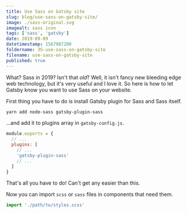 ```yaml
---
title: Use Sass on Gatsby site
slug: blog/use-sass-on-gatsby-site/
image: ./sass-original.svg
imagealt: sass icon
tags: ['sass', 'gatsby']
date: 2019-09-09
datetimestamp: 1567987200
foldername: 35-use-sass-on-gatsby-site
filename: use-sass-on-gatsby-site
published: true
---
```


What? Sass in 2019? Isn't that _old_? Well, it isn't fancy new bleeding edge web technology, but it's very useful and I love it. So here is how to let Gatsby know you want to use Sass on your website.

First thing you have to do is install Gatsby plugin for Sass and Sass itself.

```bash
yarn add node-sass gatsby-plugin-sass
```

...and add it to plugins array in `gatsby-config.js`.

```js
module.exports = {
  // ...
  plugins: [
    // ...
    'gatsby-plugin-sass'
    // ...
  ]
}
```

That's all you have to do! Can't get any easier than this.

Now you can import `scss` or `sass` files in components that need them.

```js
import './path/to/styles.scss'
```
